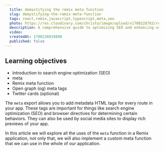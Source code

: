 ```yaml
---
  title: demystifying the remix meta function
  slug: demystifying-the-remix-meta-function
  tags: react,remix,javascript,typescript,meta,seo
  photo: https://res.cloudinary.com/christo/image/upload/v1700228783/remix-seo_aykobs.jpg
  description: A comprehensive guide to optimizing SEO and enhancing user experience in your Remix applications.
  video: 
  createdAt: 1700228819898
  published: false 
---
```


## Learning objectives

- Introduction to search engine optimization (SEO)
- meta
- Remix meta function
- Open graph (og) meta tags
- Twitter cards (optional)

<span>The </span>`meta`<span> export allows you to add metadata HTML tags for every route in your app. These tags are important for things like search engine optimization (SEO) and browser directives for determining certain behaviors. They can also be used by social media sites to display rich previews of your app.</span>

In this article we will explore all the uses of the `meta` function in a Remix application, not only that, we will also implement a custom meta function that we can use in the whole of our application.

